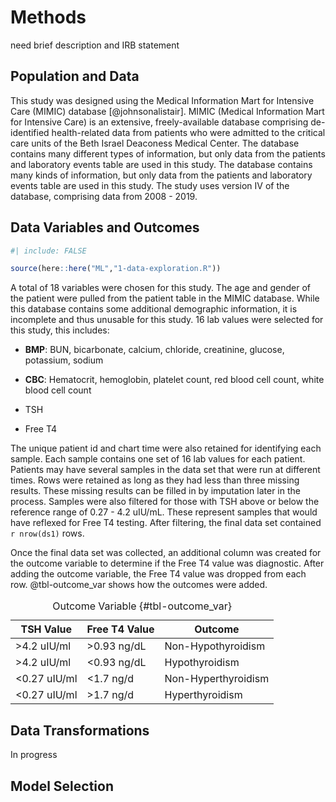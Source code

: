 # Methods

need brief description and IRB statement

## Population and Data

This study was designed using the Medical Information Mart for Intensive Care (MIMIC) database [@johnsonalistair]. MIMIC (Medical Information Mart for Intensive Care) is an extensive, freely-available database comprising de-identified health-related data from patients who were admitted to the critical care units of the Beth Israel Deaconess Medical Center. The database contains many different types of information, but only data from the patients and laboratory events table are used in this study. The database contains many kinds of information, but only data from the patients and laboratory events table are used in this study. The study uses version IV of the database, comprising data from 2008 - 2019.

## Data Variables and Outcomes

```r
#| include: FALSE

source(here::here("ML","1-data-exploration.R"))

```

A total of 18 variables were chosen for this study. The age and gender of the patient were pulled from the patient table in the MIMIC database. While this database contains some additional demographic information, it is incomplete and thus unusable for this study. 16 lab values were selected for this study, this includes:

-   **BMP**: BUN, bicarbonate, calcium, chloride, creatinine, glucose, potassium, sodium

-   **CBC**: Hematocrit, hemoglobin, platelet count, red blood cell count, white blood cell count

-   TSH

-   Free T4

The unique patient id and chart time were also retained for identifying each sample. Each sample contains one set of 16 lab values for each patient. Patients may have several samples in the data set that were run at different times. Rows were retained as long as they had less than three missing results. These missing results can be filled in by imputation later in the process. Samples were also filtered for those with TSH above or below the reference range of 0.27 - 4.2 uIU/mL. These represent samples that would have reflexed for Free T4 testing. After filtering, the final data set contained `r nrow(ds1)` rows.

Once the final data set was collected, an additional column was created for the outcome variable to determine if the Free T4 value was diagnostic. After adding the outcome variable, the Free T4 value was dropped from each row. @tbl-outcome_var shows how the outcomes were added.

| TSH Value     | Free T4 Value | Outcome              |
|---------------|---------------|----------------------|
| \>4.2 uIU/ml  | \>0.93 ng/dL  | Non-Hypothyroidism   |
| \>4.2 uIU/ml  | \<0.93 ng/dL  | Hypothyroidism       |
| \<0.27 uIU/ml | \<1.7 ng/d    | Non-Hyperthyroidism  |
| \<0.27 uIU/ml | \>1.7 ng/d    | Hyperthyroidism      |

: Outcome Variable {#tbl-outcome_var}

## Data Transformations

In progress

## Model Selection
